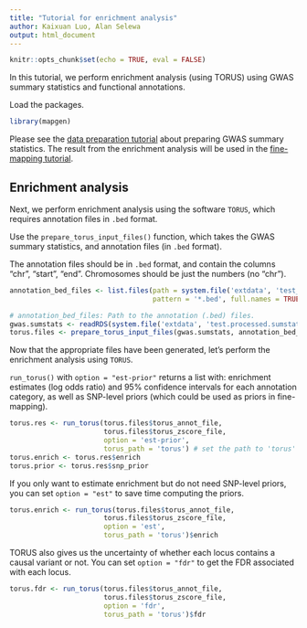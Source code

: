 ```yaml
---
title: "Tutorial for enrichment analysis"
author: Kaixuan Luo, Alan Selewa
output: html_document
---
```


```r
knitr::opts_chunk$set(echo = TRUE, eval = FALSE)
```

In this tutorial, we perform enrichment analysis (using TORUS) using GWAS 
summary statistics and functional annotations.

Load the packages. 
```r
library(mapgen)
```

Please see the [data preparation tutorial][data-preparation-tutorial] about 
preparing GWAS summary statistics. The result from the enrichment analysis 
will be used in the [fine-mapping tutorial][finemapping-tutorial].

## Enrichment analysis

Next, we perform enrichment analysis using the software `TORUS`, 
which requires annotation files in `.bed` format. 

Use the `prepare_torus_input_files()` function, which takes the GWAS summary 
statistics, and annotation files (in `.bed` format). 

The annotation files should be in `.bed` format, and 
contain the columns "chr", "start", "end". 
Chromosomes should be just the numbers (no "chr"). 

```r
annotation_bed_files <- list.files(path = system.file('extdata', 'test_bed_dir', package='mapgen'),
                                   pattern = '*.bed', full.names = TRUE)

# annotation_bed_files: Path to the annotation (.bed) files.
gwas.sumstats <- readRDS(system.file('extdata', 'test.processed.sumstats.rds', package='mapgen'))
torus.files <- prepare_torus_input_files(gwas.sumstats, annotation_bed_files, torus_input_dir = './torus_input')
```

Now that the appropriate files have been generated, 
let's perform the enrichment analysis using `TORUS`. 

`run_torus()` with `option = "est-prior"` returns a list with: 
enrichment estimates (log odds ratio) and 95% confidence intervals for each annotation category, 
as well as SNP-level priors (which could be used as priors in fine-mapping).

```r
torus.res <- run_torus(torus.files$torus_annot_file, 
                       torus.files$torus_zscore_file,
                       option = 'est-prior',
                       torus_path = 'torus') # set the path to 'torus' executable.
torus.enrich <- torus.res$enrich
torus.prior <- torus.res$snp_prior
```

If you only want to estimate enrichment but do not need SNP-level priors, 
you can set `option = "est"` to save time computing the priors.

```r
torus.enrich <- run_torus(torus.files$torus_annot_file, 
                       torus.files$torus_zscore_file,
                       option = 'est',
                       torus_path = 'torus')$enrich
```

TORUS also gives us the uncertainty of whether each locus contains a causal variant or not. 
You can set `option = "fdr"` to get the FDR associated with each locus.
```r
torus.fdr <- run_torus(torus.files$torus_annot_file, 
                       torus.files$torus_zscore_file,
                       option = 'fdr',
                       torus_path = 'torus')$fdr
```

[data-preparation-tutorial]: https://xinhe-lab.github.io/mapgen/articles/data_preparation_tutorial.html
[finemapping-tutorial]: https://xinhe-lab.github.io/mapgen/articles/enrichment_finemapping_tutorial.html
